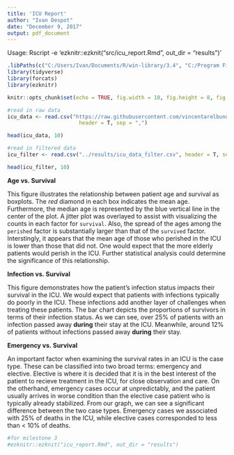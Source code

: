 ```yaml
---
title: 'ICU Report'
author: "Ivan Despot"
date: "December 9, 2017"
output: pdf_document
---
```


Usage: Rscript -e 'ezknitr::ezknit("src/icu_report.Rmd", out_dir = "results")'

```r
.libPaths(c("C:/Users/Ivan/Documents/R/win-library/3.4", "C:/Program Files/R/R-3.4.1/library" ))
library(tidyverse)
library(forcats)
library(ezknitr)
```

```r
knitr::opts_chunk$set(echo = TRUE, fig.width = 10, fig.height = 8, fig.align = "center")
```

```r
#read in raw data
icu_data <- read.csv("https://raw.githubusercontent.com/vincentarelbundock/Rdatasets/master/csv/Stat2Data/ICU.csv", 
                       header = T, sep = ",")
```

```r
head(icu_data, 10)
```

```r
#read in filtered data
icu_filter <- read.csv("../results/icu_data_filter.csv", header = T, sep = ",")

head(icu_filter, 10)
```


**Age vs. Survival**
\begin{center}
\includegraphics{../results/age_vs_survival_bxplt}
\end{center}

This figure illustrates the relationship between patient age and survival as boxplots. The *red* diamond in each box indicates the mean age. Furthermore, the median age is represented by the blue vertical line in the center of the plot. A jitter plot was overlayed to assist with visualizing the counts in each factor for `survival`. Also, the spread of the ages among the `perished` factor is substantially larger than that of the `survived` factor. Interstingly, it appears that the mean age of those who perished in the ICU is lower than those that did not. One would expect that the more elderly patients would perish in the ICU. Further statistical analysis could determine the significance of this relationship.


**Infection vs. Survival**
\begin{center}
\includegraphics{../results/infection_survival_barchart}
\end{center}

This figure demonstrates how the patient's infection status impacts their survival in the ICU. We would expect that patients with infections typically do poorly in the ICU. These infections add another layer of challenges when treating these patients. The bar chart depicts the proportions of survivors in terms of their infection status. As we can see, over 25% of patients with an infection passed away **during** their stay at the ICU. Meanwhile, around 12% of patients without infections passed away **during** their stay.


**Emergency vs. Survival**
\begin{center}
\includegraphics{../results/emergency_survival_barchart}
\end{center}

An important factor when examining the survival rates in an ICU is the case type. These can be classified into two broad terms: emergency and elective. Elective is where it is decided that it is in the best interest of the patient to recieve treatment in the ICU, for close observation and care. On the otherhand, emergency cases occur at unpredictably, and the patient usually arrives in worse condition than the elective case patient who is typically already stabilized. From our graph, we can see a significant difference between the two case types. Emergency cases we associated with 25% of deaths in the ICU, while elective cases corresponded to less than < 10% of deaths.

```r
#for milestone 3
#ezknitr::ezknit("icu_report.Rmd", out_dir = "results")

```




